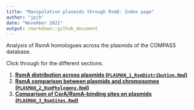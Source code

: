 ```yaml
---
title: "Manipulative plasmids through RsmQ: Index page"
author: "jpjh"
date: "November 2021"
output: rmarkdown::github_document
---
```


Analysis of RsmA homologues across the plasmids of the COMPASS database.

Click through for the different sections.

1. **[RsmA distribution across plasmids (`PLASMAN_1_RsmDistribution.Rmd`)](PLASMAN_1_RsmDistribution.md)**
2. **[RsmA comparison between plasmids and chromosomes (`PLASMAN_2_RsmPhylogeny.Rmd`)](PLASMAN_2_RsmPhylogeny.md)**
3. **[Comparison of CsrA/RsmA-binding sites on plasmids (`PLASMAN_3_RsmSites.Rmd`)](PLASMAN_3_RsmSites.md)**